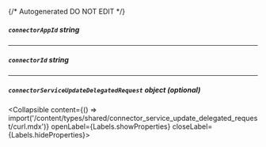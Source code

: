 {/* Autogenerated DO NOT EDIT  */}

##### `connectorAppId` _string_

---
##### `connectorId` _string_

---
##### `connectorServiceUpdateDelegatedRequest` _object (optional)_
<Collapsible content={() => import('/content/types/shared/connector_service_update_delegated_request/curl.mdx')} openLabel={Labels.showProperties} closeLabel={Labels.hideProperties}>
</Collapsible>



